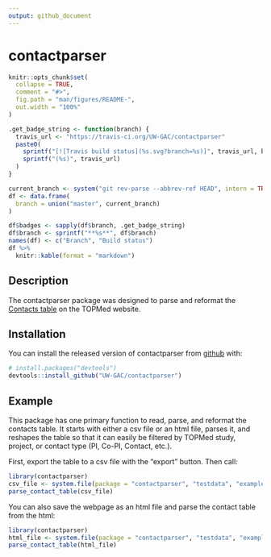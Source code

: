 ```yaml
---
output: github_document
---
```


<!-- README.md is generated from README.Rmd. Please edit that file -->

# contactparser

```r
knitr::opts_chunk$set(
  collapse = TRUE,
  comment = "#>",
  fig.path = "man/figures/README-",
  out.width = "100%"
)
```


<!-- badges: start -->
```r
.get_badge_string <- function(branch) {
  travis_url <- "https://travis-ci.org/UW-GAC/contactparser"
  paste0(
    sprintf("[![Travis build status](%s.svg?branch=%s)]", travis_url, branch),
    sprintf("(%s)", travis_url)
  )
}

current_branch <- system("git rev-parse --abbrev-ref HEAD", intern = TRUE)
df <- data.frame(
  branch = union("master", current_branch)
)

df$badges <- sapply(df$branch, .get_badge_string)
df$branch <- sprintf("**%s**", df$branch)
names(df) <- c("Branch", "Build status")
df %>% 
  knitr::kable(format = "markdown")
```

<!-- badges: end -->

## Description

The contactparser package was designed to parse and reformat the [Contacts table](https://www.nhlbiwgs.org/contact-filter) on the TOPMed website.


## Installation

You can install the released version of contactparser from [github](https://github.com/UW-GAC/contactparser) with:

``` r
# install.packages("devtools") 
devtools::install_github("UW-GAC/contactparser")
```

## Example

This package has one primary function to read, parse, and reformat the contacts table.
It starts with either a csv file or an html file, parses it, and reshapes the table so that it can easily be filtered by TOPMed study, project, or contact type (PI, Co-PI, Contact, etc.).

First, export the table to a csv file with the "export" button.
Then call:
```r
library(contactparser)
csv_file <- system.file(package = "contactparser", "testdata", "example.csv")
parse_contact_table(csv_file)
```

You can also save the webpage as an html file and parse the contact table from the html:
```r
library(contactparser)
html_file <- system.file(package = "contactparser", "testdata", "example.html")
parse_contact_table(html_file)
```

